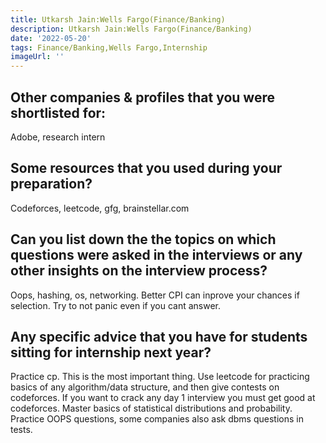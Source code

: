```yaml
---
title: Utkarsh Jain:Wells Fargo(Finance/Banking)
description: Utkarsh Jain:Wells Fargo(Finance/Banking)
date: '2022-05-20'
tags: Finance/Banking,Wells Fargo,Internship
imageUrl: ''
---
```


## Other companies & profiles that you were shortlisted for:
Adobe, research intern

## Some resources that you used during your preparation?
Codeforces, leetcode, gfg, brainstellar.com

## Can you list down the the topics on which questions were asked in the interviews or any other insights on the interview process?
Oops, hashing, os, networking.
Better CPI can inprove your chances if selection.
Try to not panic even if you cant answer.
## Any specific advice that you have for students sitting for internship next year?
Practice cp. This is the most important thing. Use leetcode for practicing basics of any algorithm/data structure, and then give contests on codeforces. If you want to crack any day 1 interview you must get good at codeforces. Master basics of statistical distributions and probability. Practice OOPS questions, some companies also ask dbms questions in tests.

